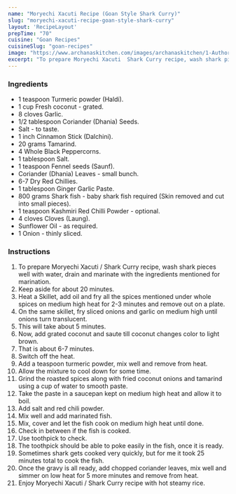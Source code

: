 ---
name: "Moryechi Xacuti Recipe (Goan Style Shark Curry)"
slug: "moryechi-xacuti-recipe-goan-style-shark-curry"
layout: 'RecipeLayout'
prepTime: "70"
cuisine: "Goan Recipes"
cuisineSlug: "goan-recipes"
image: "https://www.archanaskitchen.com/images/archanaskitchen/1-Author/Pooja_Nadkarni/Moryechi_Xacuti__Shark_Curry.jpg"
excerpt: "To prepare Moryechi Xacuti  Shark Curry recipe, wash shark pieces well with water, drain and marinate with the ingredients mentioned for marination"
---

### Ingredients

- 1 teaspoon Turmeric powder (Haldi).
- 1 cup Fresh coconut - grated.
- 8 cloves Garlic.
- 1/2 tablespoon Coriander (Dhania) Seeds.
- Salt - to taste.
- 1 inch Cinnamon Stick (Dalchini).
- 20 grams Tamarind.
- 4 Whole Black Peppercorns.
- 1 tablespoon Salt.
- 1 teaspoon Fennel seeds (Saunf).
- Coriander (Dhania) Leaves - small bunch.
- 6-7 Dry Red Chillies.
- 1 tablespoon Ginger Garlic Paste.
- 800 grams Shark fish - baby shark fish required (Skin removed and cut into small pieces).
- 1 teaspoon Kashmiri Red Chilli Powder - optional.
- 4 cloves Cloves (Laung).
- Sunflower Oil - as required.
- 1 Onion - thinly sliced.

### Instructions

1. To prepare Moryechi Xacuti / Shark Curry recipe, wash shark pieces well with water, drain and marinate with the ingredients mentioned for marination.
1. Keep aside for about 20 minutes.
1. Heat a Skillet, add oil and fry all the spices mentioned under whole spices on medium high heat for 2-3 minutes and remove out on a plate.
1. On the same skillet, fry sliced onions and garlic on medium high until onions turn translucent.
1. This will take about 5 minutes.
1. Now, add grated coconut and saute till coconut changes color to light brown.
1. That is about 6-7 minutes.
1. Switch off the heat.
1. Add a teaspoon turmeric powder, mix well and remove from heat.
1. Allow the mixture to cool down for some time.
1. Grind the roasted spices along with fried coconut onions and tamarind using a cup of water to smooth paste.
1. Take the paste in a saucepan kept on medium high heat and allow it to boil.
1. Add salt and red chili powder.
1. Mix well and add marinated fish.
1. Mix, cover and let the fish cook on medium high heat until done.
1. Check in between if the fish is cooked.
1. Use toothpick to check.
1. The toothpick should be able to poke easily in the fish, once it is ready.
1. Sometimes shark gets cooked very quickly, but for me it took 25 minutes total to cook the fish.
1. Once the gravy is all ready, add chopped coriander leaves, mix well and simmer on low heat for 5 more minutes and remove from heat.
1. Enjoy Moryechi Xacuti / Shark Curry recipe with hot steamy rice.
